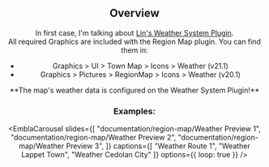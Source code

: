 <Header title="Weather Preview"/>

## Overview
In first case, I'm talking about [Lin's Weather System Plugin](https://eeveeexpo.com/resources/1411/).
<br/>
All required Graphics are included with the Region Map plugin. You can find them in:
- Graphics > UI > Town Map > Icons > Weather (v21.1)
- Graphics > Pictures > RegionMap > Icons > Weather (v20.1)

<Callout type="attention">
  **<Rd>The map's weather data is configured on the Weather System Plugin!</Rd>**
</Callout>

### Examples:
<EmblaCarousel
  slides={[
    "documentation/region-map/Weather Preview 1",
    "documentation/region-map/Weather Preview 2",
    "documentation/region-map/Weather Preview 3",
  ]}
  captions={[
    "Weather Route 1",
    "Weather Lappet Town",
    "Weather Cedolan City"
  ]}
  options={{ loop: true }}
/>